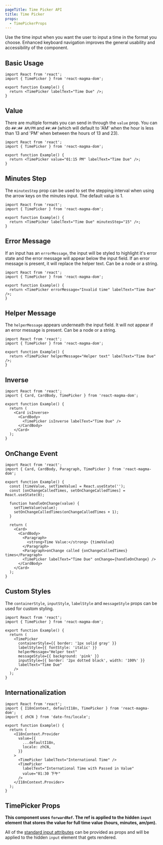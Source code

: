 ```yaml
---
pageTitle: Time Picker API
title: Time Picker
props:
  - TimePickerProps
---
```



<PageContent componentName="time_picker" type="api">

<LeadParagraph>
  Use the time input when you want the user to input a time in the format you
  choose. Enhanced keyboard navigation improves the general usability and
  accessibility of the component.
</LeadParagraph>

## Basic Usage

```tsx
import React from 'react';
import { TimePicker } from 'react-magma-dom';

export function Example() {
  return <TimePicker labelText="Time Due" />;
}
```

## Value

There are multiple formats you can send in through the `value` prop. You can do `##:## AM/PM` and `##:##` (which will default to 'AM' when the hour is less than 13 and 'PM' when between the hours of 13 and 23).

```tsx
import React from 'react';
import { TimePicker } from 'react-magma-dom';

export function Example() {
  return <TimePicker value="01:15 PM" labelText="Time Due" />;
}
```

## Minutes Step

The `minutesStep` prop can be used to set the stepping interval when using the arrow keys on the minutes input. The default value is 1.

```tsx
import React from 'react';
import { TimePicker } from 'react-magma-dom';

export function Example() {
  return <TimePicker labelText="Time Due" minutesStep="15" />;
}
```

## Error Message

If an input has an `errorMessage`, the input will be styled to highlight it's error state and the error message will appear below the input field.
If an error message is present, it will replace the helper text. Can be a node or a string.

```tsx
import React from 'react';
import { TimePicker } from 'react-magma-dom';

export function Example() {
  return <TimePicker errorMessage="Invalid time" labelText="Time Due" />;
}
```

## Helper Message

The `helperMessage` appears underneath the input field. It will not appear if an error message is present. Can be a node or a string.

```tsx
import React from 'react';
import { TimePicker } from 'react-magma-dom';

export function Example() {
  return <TimePicker helperMessage="Helper text" labelText="Time Due" />;
}
```

## Inverse

```tsx
import React from 'react';
import { Card, CardBody, TimePicker } from 'react-magma-dom';

export function Example() {
  return (
    <Card isInverse>
      <CardBody>
        <TimePicker isInverse labelText="Time Due" />
      </CardBody>
    </Card>
  );
}
```

## OnChange Event

```tsx
import React from 'react';
import { Card, CardBody, Paragraph, TimePicker } from 'react-magma-dom';

export function Example() {
  const [timeValue, setTimeValue] = React.useState('');
  const [onChangeCalledTimes, setOnChangeCalledTimes] = React.useState(0);

  function handleOnChange(value) {
    setTimeValue(value);
    setOnChangeCalledTimes(onChangeCalledTimes + 1);
  }

  return (
    <Card>
      <CardBody>
        <Paragraph>
          <strong>Time Value:</strong> {timeValue}
        </Paragraph>
        <Paragraph>onChange called {onChangeCalledTimes} times</Paragraph>
        <TimePicker labelText="Time Due" onChange={handleOnChange} />
      </CardBody>
    </Card>
  );
}
```

## Custom Styles

The `containerStyle`, `inputStyle`, `labelStyle` and `messageStyle` props can be used for custom styling.

```tsx
import React from 'react';
import { TimePicker } from 'react-magma-dom';

export function Example() {
  return (
    <TimePicker
      containerStyle={{ border: '1px solid gray' }}
      labelStyle={{ fontStyle: 'italic' }}
      helperMessage="Helper text"
      messageStyle={{ background: 'pink' }}
      inputStyle={{ border: '2px dotted black', width: '100%' }}
      labelText="Time Due"
    />
  );
}
```

## Internationalization

```tsx
import React from 'react';
import { I18nContext, defaultI18n, TimePicker } from 'react-magma-dom';
import { zhCN } from 'date-fns/locale';

export function Example() {
  return (
    <I18nContext.Provider
      value={{
        ...defaultI18n,
        locale: zhCN,
      }}
    >
      <TimePicker labelText="International Time" />
      <TimePicker
        labelText="International Time with Passed in Value"
        value="01:30 下午"
      />
    </I18nContext.Provider>
  );
}
```

## TimePicker Props

**This component uses `forwardRef`. The ref is applied to the hidden `input` element that stores the value for full time value (hours, minutes, am/pm).**

All of the [standard input attributes](https://developer.mozilla.org/en-US/docs/Web/HTML/Element/input) can be provided as props and will be applied to the hidden `input` element that gets rendered.

<TimePickerProps />

</PageContent>
